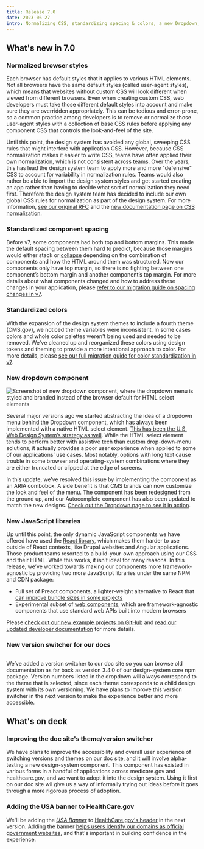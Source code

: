 ```yaml
---
title: Release 7.0
date: 2023-06-27
intro: Normalizing CSS, standardizing spacing & colors, a new Dropdown, and more
---
```



## What's new in 7.0

### Normalized browser styles

Each browser has default styles that it applies to various HTML elements. Not all browsers have the same default styles (called user-agent styles), which means that websites without custom CSS will look different when viewed from different browsers. Even when creating custom CSS, web developers must take those different default styles into account and make sure they are overridden appropriately. This can be tedious and error-prone, so a common practice among developers is to remove or normalize those user-agent styles with a collection of base CSS rules before applying any component CSS that controls the look-and-feel of the site.

Until this point, the design system has avoided any global, sweeping CSS rules that might interfere with application CSS. However, because CSS normalization makes it easier to write CSS, teams have often applied their own normalization, which is not consistent across teams. Over the years, this has lead the design system team to apply more and more "defensive" CSS to account for variability in normalization rules. Teams would also rather be able to import the design system styles and get started creating an app rather than having to decide what sort of normalization they need first. Therefore the design system team has decided to include our own global CSS rules for normalization as part of the design system. For more information, [see our original RFC](https://github.com/CMSgov/design-system/discussions/2333) and the [new documentation page on CSS normalization](/foundation/css-normalization).

### Standardized component spacing

Before v7, some components had both top and bottom margins. This made the default spacing between them hard to predict, because those margins would either stack or [collapse](https://developer.mozilla.org/en-US/docs/Web/CSS/CSS_box_model/Mastering_margin_collapsing) depending on the combination of components and how the HTML around them was structured. Now our components only have top margin, so there is no fighting between one component’s bottom margin and another component’s top margin. For more details about what components changed and how to address these changes in your application, please [refer to our migration guide on spacing changes in v7](/migration-guides/v7-spacing-updates/).

### Standardized colors

With the expansion of the design system themes to include a fourth theme (CMS.gov), we noticed theme variables were inconsistent. In some cases colors and whole color palettes weren't being used and needed to be removed. We've cleaned up and reorganized these colors using design tokens and theming to provide a more intentional approach to color. For more details, please [see our full migration guide for color standardization in v7](/migration-guides/v7-standardize-theme-colors/).

### New dropdown component

<div className="ds-u-measure--wide ds-u-text-align--center ds-u-margin-top--3">
  <img src={newDropdown} width={494} className="ds-u-display--inline-block" alt="Screenshot of new dropdown component, where the dropdown menu is styled and branded instead of the browser default for HTML select elements" />
</div>

Several major versions ago we started abstracting the idea of a dropdown menu behind the Dropdown component, which has always been implemented with a native HTML select element. [This has been the U.S. Web Design System’s strategy as well](https://designsystem.digital.gov/components/select/). While the HTML select element tends to perform better with assistive tech than custom drop-down-menu solutions, it actually provides a poor user experience when applied to some of our applications’ use cases. Most notably, options with long text cause trouble in some browser and operating-system combinations where they are either truncated or clipped at the edge of screens.

In this update, we’ve resolved this issue by implementing the component as an ARIA combobox. A side benefit is that CMS brands can now customize the look and feel of the menu. The component has been redesigned from the ground up, and our Autocomplete component has also been updated to match the new designs. [Check out the Dropdown page to see it in action](/components/dropdown/).

### New JavaScript libraries

Up until this point, the only dynamic JavaScript components we have offered have used the [React library](https://react.dev/), which makes them harder to use outside of React contexts, like Drupal websites and Angular applications. Those product teams resorted to a build-your-own approach using our CSS and their HTML. While this works, it isn’t ideal for many reasons. In this release, we’ve worked towards making our components more framework-agnostic by providing two more JavaScript libraries under the same NPM and CDN package:

- Full set of Preact components, a lighter-weight alternative to React that [can improve bundle sizes in some projects](https://github.com/CMSgov/design-system/discussions/2378)
- Experimental subset of [web components](https://developer.mozilla.org/en-US/docs/Web/Web_Components), which are framework-agnostic components that use standard web APIs built into modern browsers

Please [check out our new example projects on GitHub](https://github.com/CMSgov/design-system/tree/main/examples/) and [read our updated developer documentation](/getting-started/for-developers/#using-components) for more details.

### New version switcher for our docs

<div className="ds-u-measure--wide ds-u-text-align--center ds-u-margin-top--3">
  <img src={versionSwitcher} width={475} className="ds-u-display--inline-block" alt="" />
</div>

We’ve added a version switcher to our doc site so you can browse old documentation as far back as version 3.4.0 of our design-system core npm package. Version numbers listed in the dropdown will always correspond to the theme that is selected, since each theme corresponds to a child design system with its own versioning. We have plans to improve this version switcher in the next version to make the experience better and more accessible.

## What's on deck

### Improving the doc site's theme/version switcher

We have plans to improve the accessibility and overall user experience of switching versions and themes on our doc site, and it will involve alpha-testing a new design-system component. This component has existed in various forms in a handful of applications across medicare.gov and healthcare.gov, and we want to adopt it into the design system. Using it first on our doc site wil give us a way of informally trying out ideas before it goes through a more rigorous process of adoption.

### Adding the USA banner to HealthCare.gov

We'll be adding the [_USA Banner_](/components/usa-banner/) to [HealthCare.gov's header](/components/header/healthcare-header/) in the next version. Adding the banner [helps users identify our domains as official government websites](https://designsystem.digital.gov/components/banner/), and that's important in building confidence in the experience.
